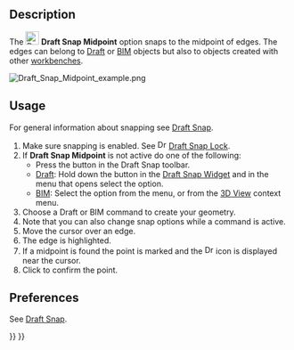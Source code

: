 <languages/>

{{Docnav
|[[Draft_Snap_Endpoint|Snap Endpoint]]
|[[Draft_Snap_Center|Snap Center]]
|[[Draft_Workbench|Draft]]
|IconL=Draft_Snap_Endpoint.svg
|IconR=Draft_Snap_Center.svg
|IconC=Workbench_Draft.svg
}}

{{GuiCommand
|Name=Draft Snap Midpoint
|MenuLocation=Snapping → Snap Midpoint
|Workbenches=[[Draft_Workbench|Draft]], [[BIM_Workbench|BIM]]
|SeeAlso=[[Draft_Snap|Draft Snap]], [[Draft_Snap_Lock|Draft Snap Lock]]
}}

== Description ==

The [[Image:Draft_Snap_Midpoint.svg|24px]] '''Draft Snap Midpoint''' option snaps to the midpoint of edges. The edges can belong to [[Draft_Workbench|Draft]] or [[BIM_Workbench|BIM]] objects but also to objects created with other [[Workbenches|workbenches]].

[[Image:Draft_Snap_Midpoint_example.png]]
{{Caption|Snapping the second point of a line to the midpoint of an edge}}

== Usage ==

For general information about snapping see [[Draft_Snap|Draft Snap]].

# Make sure snapping is enabled. See [[Image:Draft_Snap_Lock.svg|16px]] [[Draft_Snap_Lock|Draft Snap Lock]].
# If '''Draft Snap Midpoint''' is not active do one of the following:
#* Press the {{Button|[[Image:Draft_Snap_Midpoint.svg|16px]] [[Draft_Snap_Midpoint|Snap Midpoint]]}} button in the Draft Snap toolbar.
#* [[Draft_Workbench|Draft]]: Hold down the {{Button|[[Image:Draft_Snap_Lock.svg|x16px]][[Image:Toolbar_flyout_arrow.svg|x16px]]}} button in the [[Draft_Snap_Widget|Draft Snap Widget]] and in the menu that opens select the {{MenuCommand|[[Image:Draft_Snap_Midpoint.svg|16px]] Snap Midpoint}} option.
#* [[BIM_Workbench|BIM]]: Select the {{MenuCommand|Snapping → [[Image:Draft_Snap_Midpoint.svg|16px]] Snap Midpoint}} option from the menu, or from the [[3D_View|3D View]] context menu.
# Choose a Draft or BIM command to create your geometry.
# Note that you can also change snap options while a command is active.
# Move the cursor over an edge.
# The edge is highlighted.
# If a midpoint is found the point is marked and the [[Image:Draft_Snap_Midpoint.svg|16px]] icon is displayed near the cursor.
# Click to confirm the point.

== Preferences ==

See [[Draft_Snap#Preferences|Draft Snap]].


{{Docnav
|[[Draft_Snap_Endpoint|Snap Endpoint]]
|[[Draft_Snap_Center|Snap Center]]
|[[Draft_Workbench|Draft]]
|IconL=Draft_Snap_Endpoint.svg
|IconR=Draft_Snap_Center.svg
|IconC=Workbench_Draft.svg
}}

{{Draft Tools navi{{#translation:}}}}
{{Userdocnavi{{#translation:}}}}